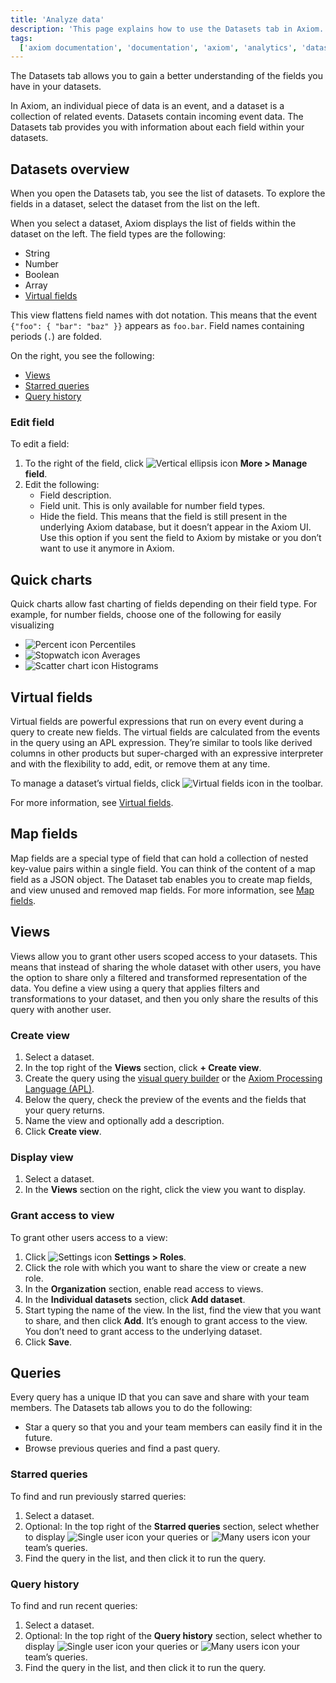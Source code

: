 ```yaml
---
title: 'Analyze data'
description: 'This page explains how to use the Datasets tab in Axiom.'
tags:
  ['axiom documentation', 'documentation', 'axiom', 'analytics', 'dataset', 'queries', 'virtual fields', 'visualizations', 'filters', 'charts']
---
```


The Datasets tab allows you to gain a better understanding of the fields you have in your datasets.

In Axiom, an individual piece of data is an event, and a dataset is a collection of related events. Datasets contain incoming event data. The Datasets tab provides you with information about each field within your datasets.

## Datasets overview

When you open the Datasets tab, you see the list of datasets. To explore the fields in a dataset, select the dataset from the list on the left.

When you select a dataset, Axiom displays the list of fields within the dataset on the left. The field types are the following:
- String
- Number
- Boolean
- Array
- [Virtual fields](#virtual-fields)

This view flattens field names with dot notation. This means that the event `{"foo": { "bar": "baz" }}` appears as `foo.bar`. Field names containing periods (`.`) are folded.

On the right, you see the following:
- [Views](#views)
- [Starred queries](#starred-queries)
- [Query history](#query-history)

### Edit field

To edit a field:

1. To the right of the field, click <img src="/doc-assets/icons/ellipsis-vertical.svg" className="inline-icon" alt="Vertical ellipsis icon" /> **More > Manage field**.
1. Edit the following:
    - Field description.
    - Field unit. This is only available for number field types.
    - Hide the field. This means that the field is still present in the underlying Axiom database, but it doesn’t appear in the Axiom UI. Use this option if you sent the field to Axiom by mistake or you don’t want to use it anymore in Axiom.

## Quick charts

Quick charts allow fast charting of fields depending on their field type. For example, for number fields, choose one of the following for easily visualizing
- <img src="/doc-assets/icons/percent.svg" className="inline-icon" alt="Percent icon" /> Percentiles
- <img src="/doc-assets/icons/stopwatch.svg" className="inline-icon" alt="Stopwatch icon" /> Averages
- <img src="/doc-assets/icons/chart-scatter.svg" className="inline-icon" alt="Scatter chart icon" /> Histograms

## Virtual fields

Virtual fields are powerful expressions that run on every event during a query to create new fields. The virtual fields are calculated from the events in the query using an APL expression. They’re similar to tools like derived columns in other products but super-charged with an expressive interpreter and with the flexibility to add, edit, or remove them at any time.

To manage a dataset’s virtual fields, click <img src="/doc-assets/icons/virtual-fields.svg" className="inline-icon" alt="Virtual fields icon" /> in the toolbar.

For more information, see [Virtual fields](/query-data/virtual-fields).

## Map fields

Map fields are a special type of field that can hold a collection of nested key-value pairs within a single field. You can think of the content of a map field as a JSON object. The Dataset tab enables you to create map fields, and view unused and removed map fields. For more information, see [Map fields](/apl/data-types/map-fields#create-map-fields).

## Views

Views allow you to grant other users scoped access to your datasets. This means that instead of sharing the whole dataset with other users, you have the option to share only a filtered and transformed representation of the data. You define a view using a query that applies filters and transformations to your dataset, and then you only share the results of this query with another user.

### Create view

1. Select a dataset.
1. In the top right of the **Views** section, click **+ Create view**.
1. Create the query using the [visual query builder](/query-data/explore#create-a-query-using-the-visual-query-builder) or the [Axiom Processing Language (APL)](/query-data/explore#create-a-query-using-apl).
1. Below the query, check the preview of the events and the fields that your query returns.
1. Name the view and optionally add a description.
1. Click **Create view**.

### Display view

1. Select a dataset.
1. In the **Views** section on the right, click the view you want to display.

### Grant access to view

To grant other users access to a view:

1. Click <img src="/doc-assets/icons/settings.svg" className="inline-icon" alt="Settings icon" /> **Settings > Roles**.
1. Click the role with which you want to share the view or create a new role.
1. In the **Organization** section, enable read access to views.
1. In the **Individual datasets** section, click **Add dataset**. 
1. Start typing the name of the view. In the list, find the view that you want to share, and then click **Add**.
    <Note>
        It’s enough to grant access to the view. You don’t need to grant access to the underlying dataset.
    </Note>
1. Click **Save**.

## Queries

Every query has a unique ID that you can save and share with your team members. The Datasets tab allows you to do the following:
- Star a query so that you and your team members can easily find it in the future.
- Browse previous queries and find a past query.

### Starred queries

To find and run previously starred queries:

1. Select a dataset.
1. Optional: In the top right of the **Starred queries** section, select whether to display <img src="/doc-assets/icons/single-user.svg" className="inline-icon" alt="Single user icon" /> your queries or <img src="/doc-assets/icons/many-users.svg" className="inline-icon" alt="Many users icon" /> your team’s queries.
1. Find the query in the list, and then click it to run the query.

### Query history

To find and run recent queries:

1. Select a dataset.
1. Optional: In the top right of the **Query history** section, select whether to display <img src="/doc-assets/icons/single-user.svg" className="inline-icon" alt="Single user icon" /> your queries or <img src="/doc-assets/icons/many-users.svg" className="inline-icon" alt="Many users icon" /> your team’s queries.
1. Find the query in the list, and then click it to run the query.
